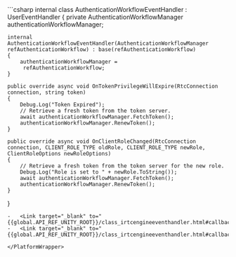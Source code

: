 <PlatformWrapper platform="unity">
```csharp
internal class AuthenticationWorkflowEventHandler : UserEventHandler
{
    private AuthenticationWorkflowManager authenticationWorkflowManager;

    internal AuthenticationWorkflowEventHandler(AuthenticationWorkflowManager refAuthenticationWorkflow) : base(refAuthenticationWorkflow)
    {
        authenticationWorkflowManager =
         refAuthenticationWorkflow;
    }

    public override async void OnTokenPrivilegeWillExpire(RtcConnection connection, string token)
    {
        Debug.Log("Token Expired");
        // Retrieve a fresh token from the token server.
        await authenticationWorkflowManager.FetchToken();
        authenticationWorkflowManager.RenewToken();
    }

    public override async void OnClientRoleChanged(RtcConnection connection, CLIENT_ROLE_TYPE oldRole, CLIENT_ROLE_TYPE newRole, ClientRoleOptions newRoleOptions)
    {
        // Retrieve a fresh token from the token server for the new role.
        Debug.Log("Role is set to " + newRole.ToString());
        await authenticationWorkflowManager.FetchToken();
        authenticationWorkflowManager.RenewToken();
    }
}
```
-   <Link target="_blank" to="{{global.API_REF_UNITY_ROOT}}/class_irtcengineeventhandler.html#callback_irtcengineeventhandler_onproxyconnected">OnTokenPrivilegeWillExpire</Link>
-   <Link target="_blank" to="{{global.API_REF_UNITY_ROOT}}/class_irtcengineeventhandler.html#callback_irtcengineeventhandler_onclientrolechanged">OnClientRoleChanged</Link>

</PlatformWrapper>